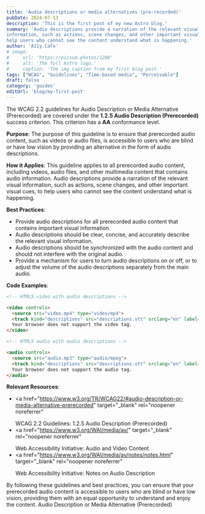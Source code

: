 ```yaml
---
title: 'Audio descriptions or media alternatives (pre-recorded)'
pubDate: 2024-07-13
description: 'This is the first post of my new Astro blog.'
summary: 'Audio descriptions provide a narration of the relevant visual
information, such as actions, scene changes, and other important visual cues, to
help users who cannot see the content understand what is happening.'
author: 'A11y.Cafe'
# image:
#     url: 'https://picsum.photos/1200'
#     alt: 'The full Astro logo.'
#     caption: 'The img caption from my first blog post.'
tags: ["WCAG", "Guidelines", "Time-based media", "Perceivable"]
draft: false
category: 'guides'
editUrl: 'blog/my-first-post'
---
```


The WCAG 2.2 guidelines for Audio Description or Media Alternative (Prerecorded)
are covered under the **1.2.5 Audio Description (Prerecorded)** success
criterion. This criterion has a **AA** conformance level.

**Purpose**: The purpose of this guideline is to ensure that prerecorded audio
content, such as videos or audio files, is accessible to users who are blind or
have low vision by providing an alternative in the form of audio descriptions.

**How it Applies**: This guideline applies to all prerecorded audio content,
including videos, audio files, and other multimedia content that contains audio
information. Audio descriptions provide a narration of the relevant visual
information, such as actions, scene changes, and other important visual cues, to
help users who cannot see the content understand what is happening.

**Best Practices**:

- Provide audio descriptions for all prerecorded audio content that contains
  important visual information.
- Audio descriptions should be clear, concise, and accurately describe the
  relevant visual information.
- Audio descriptions should be synchronized with the audio content and should
  not interfere with the original audio.
- Provide a mechanism for users to turn audio descriptions on or off, or to
  adjust the volume of the audio descriptions separately from the main audio.

**Code Examples**:

```html
<!-- HTML5 video with audio descriptions -->

<video controls>
  <source src="video.mp4" type="video/mp4">
  <track kind="descriptions" src="descriptions.vtt" srclang="en" label="English Audio Descriptions">
  Your browser does not support the video tag.
</video>
```

```html
<!-- HTML5 audio with audio descriptions -->

<audio controls>
  <source src="audio.mp3" type="audio/mpeg">
  <track kind="descriptions" src="descriptions.vtt" srclang="en" label="English Audio Descriptions">
  Your browser does not support the audio tag.
</audio>
```

**Relevant Resources**:

- <a
    href="https://www.w3.org/TR/WCAG22/#audio-description-or-media-alternative-prerecorded"
    target="_blank"
    rel="noopener noreferrer"
  >
    WCAG 2.2 Guidelines: 1.2.5 Audio Description (Prerecorded)
  </a>
- <a
    href="https://www.w3.org/WAI/media/av/"
    target="_blank"
    rel="noopener noreferrer"
  >
    Web Accessibility Initiative: Audio and Video Content
  </a>
- <a
    href="https://www.w3.org/WAI/media/av/notes/notes.html"
    target="_blank"
    rel="noopener noreferrer"
  >
    Web Accessibility Initiative: Notes on Audio Description
  </a>

By following these guidelines and best practices, you can ensure that your
prerecorded audio content is accessible to users who are blind or have low
vision, providing them with an equal opportunity to understand and enjoy the
content. Audio Description or Media Alternative (Prerecorded)

